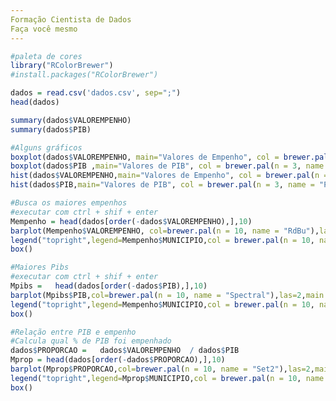 ---
Formação Cientista de Dados
Faça você mesmo
---

```{r}
#paleta de cores
library("RColorBrewer")
#install.packages("RColorBrewer")
```


```{r}
dados = read.csv('dados.csv', sep=";")
head(dados)
```


```{r}
summary(dados$VALOREMPENHO)
summary(dados$PIB)
```


```{r warning=FALSE}
#Alguns gráficos
boxplot(dados$VALOREMPENHO, main="Valores de Empenho", col = brewer.pal(n = 3, name = "Paired"), outline = F )
boxplot(dados$PIB ,main="Valores de PIB", col = brewer.pal(n = 3, name = "Pastel1"), outline = F )
hist(dados$VALOREMPENHO,main="Valores de Empenho", col = brewer.pal(n = 3, name = "Paired"))
hist(dados$PIB,main="Valores de PIB", col = brewer.pal(n = 3, name = "Pastel1"), outline = F )
```


```{r}
#Busca os maiores empenhos
#executar com ctrl + shif + enter
Mempenho = head(dados[order(-dados$VALOREMPENHO),],10)
barplot(Mempenho$VALOREMPENHO, col=brewer.pal(n = 10, name = "RdBu"),las=2,main = "Maiores Empenhos")
legend("topright",legend=Mempenho$MUNICIPIO,col = brewer.pal(n = 10, name = "RdBu"), lty=1:2, cex=0.8, ncol = 2,lwd=4)
box()
```


```{r}
#Maiores Pibs
#executar com ctrl + shif + enter
Mpibs =   head(dados[order(-dados$PIB),],10)
barplot(Mpibs$PIB,col=brewer.pal(n = 10, name = "Spectral"),las=2,main = "Maiores PIBS")
legend("topright",legend=Mempenho$MUNICIPIO,col = brewer.pal(n = 10, name = "Spectral"), lty=1:2, cex=0.8, ncol = 2,lwd=4)
box()
```


```{r}
#Relação entre PIB e empenho
#Calcula qual % de PIB foi empenhado
dados$PROPORCAO =   dados$VALOREMPENHO  / dados$PIB 
Mprop = head(dados[order(-dados$PROPORCAO),],10)
barplot(Mprop$PROPORCAO,col=brewer.pal(n = 10, name = "Set2"),las=2,main = "Maiores Gastos em Proporção ao PIB")
legend("topright",legend=Mprop$MUNICIPIO,col = brewer.pal(n = 10, name = "Set2"), lty=1:2, cex=0.8, ncol = 2,lwd=4)
box()

```
